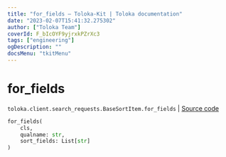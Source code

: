 ```yaml
---
title: "for_fields — Toloka-Kit | Toloka documentation"
date: "2023-02-07T15:41:32.275302"
author: ["Toloka Team"]
coverId: F_bIcOYF9yjrxkPZrXc3
tags: ["engineering"]
ogDescription: ""
docsMenu: "tkitMenu"
---
```


# for_fields
`toloka.client.search_requests.BaseSortItem.for_fields` | [Source code](https://github.com/Toloka/toloka-kit/blob/v1.1.3/src/client/search_requests.py#L99)

```python
for_fields(
    cls,
    qualname: str,
    sort_fields: List[str]
)
```